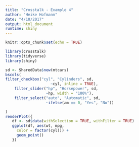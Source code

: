 ```yaml
---
title: "Crosstalk - Example 4"
author: "Heike Hofmann"
date: "4/10/2017"
output: html_document
runtime: shiny
---
```


```r
knitr::opts_chunk$set(echo = TRUE)
```

```r
library(crosstalk)
library(tidyverse)
library(shiny)

sd <- SharedData$new(mtcars)
bscols(  
filter_checkbox("cyl", "Cylinders", sd, 
                    ~cyl, inline = TRUE),
    filter_slider("hp", "Horsepower", sd, 
                  ~hp, width = "100%"),
    filter_select("auto", "Automatic", sd, 
                  ~ifelse(am == 0, "Yes", "No"))

)
renderPlot({
   df <- sd$data(withSelection = TRUE, withFilter = TRUE)
   ggplot(df, aes(wt, mpg,
     color = factor(cyl))) +
     geom_point() 
   })
```


